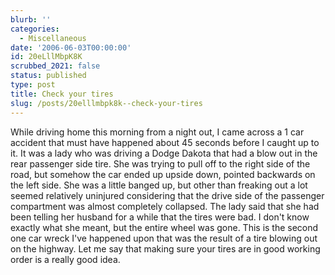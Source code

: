```yaml
---
blurb: ''
categories:
  - Miscellaneous
date: '2006-06-03T00:00:00'
id: 20eLllMbpK8K
scrubbed_2021: false
status: published
type: post
title: Check your tires
slug: /posts/20elllmbpk8k--check-your-tires
---
```


While driving home this morning from a night out, I came across a 1
car accident that must have happened about 45 seconds before I
caught up to it. It was a lady who was driving a Dodge Dakota that
had a blow out in the rear passenger side tire. She was trying to
pull off to the right side of the road, but somehow the car ended
up upside down, pointed backwards on the left side. She was a
little banged up, but other than freaking out a lot seemed
relatively uninjured considering that the drive side of the
passenger compartment was almost completely collapsed. The lady
said that she had been telling her husband for a while that the
tires were bad. I don't know exactly what she meant, but the entire
wheel was gone. This is the second one car wreck I've happened upon
that was the result of a tire blowing out on the highway. Let me
say that making sure your tires are in good working order is a
really good idea.
